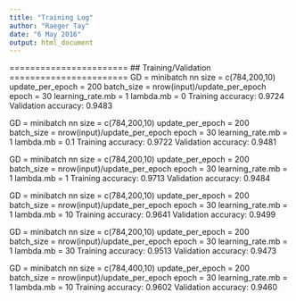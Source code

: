 ```yaml
---
title: "Training Log"
author: "Raeger Tay"
date: "6 May 2016"
output: html_document
---
```


=======================
## Training/Validation
=======================
GD = minibatch
nn size = c(784,200,10)
update_per_epoch = 200
batch_size = nrow(input)/update_per_epoch
epoch = 30
learning_rate.mb = 1
lambda.mb = 0
Training accuracy: 0.9724
Validation accuracy: 0.9483


GD = minibatch
nn size = c(784,200,10)
update_per_epoch = 200
batch_size = nrow(input)/update_per_epoch
epoch = 30
learning_rate.mb = 1
lambda.mb = 0.1
Training accuracy: 0.9722
Validation accuracy: 0.9481

GD = minibatch
nn size = c(784,200,10)
update_per_epoch = 200
batch_size = nrow(input)/update_per_epoch
epoch = 30
learning_rate.mb = 1
lambda.mb = 1
Training accuracy: 0.9713
Validation accuracy: 0.9484

GD = minibatch
nn size = c(784,200,10)
update_per_epoch = 200
batch_size = nrow(input)/update_per_epoch
epoch = 30
learning_rate.mb = 1
lambda.mb = 10
Training accuracy: 0.9641
Validation accuracy: 0.9499

GD = minibatch
nn size = c(784,200,10)
update_per_epoch = 200
batch_size = nrow(input)/update_per_epoch
epoch = 30
learning_rate.mb = 1
lambda.mb = 30
Training accuracy: 0.9513
Validation accuracy: 0.9473

GD = minibatch
nn size = c(784,400,10)
update_per_epoch = 200
batch_size = nrow(input)/update_per_epoch
epoch = 30
learning_rate.mb = 1
lambda.mb = 10
Training accuracy: 0.9602
Validation accuracy: 0.9460